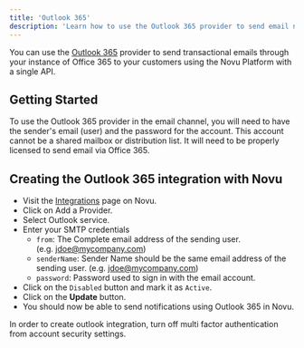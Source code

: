 ```yaml
---
title: 'Outlook 365'
description: 'Learn how to use the Outlook 365 provider to send email notifications using Novu'
---
```


You can use the [Outlook 365](https://office.com/) provider to send transactional emails through your instance of Office 365 to your customers using the Novu Platform with a single API.

## Getting Started

To use the Outlook 365 provider in the email channel, you will need to have the sender's email (user) and the password for the account. This account cannot be a shared mailbox or distribution list. It will need to be properly licensed to send email via Office 365.

## Creating the Outlook 365 integration with Novu

- Visit the [Integrations](https://web.novu.co/integrations) page on Novu.
- Click on Add a Provider.
- Select Outlook service.
- Enter your SMTP credentials
    - `from`: The Complete email address of the sending user. (e.g. [jdoe@mycompany.com](mailto:jdoe@mycompany.com))
    - `senderName`: Sender Name should be the same email address of the sending user. (e.g. [jdoe@mycompany.com](mailto:jdoe@mycompany.com))
    - `password`: Password used to sign in with the email account.
- Click on the `Disabled` button and mark it as `Active`.
- Click on the **Update** button.
- You should now be able to send notifications using Outlook 365 in Novu.

<Note> In order to create outlook integration, turn off multi factor authentication from account security settings.</Note>